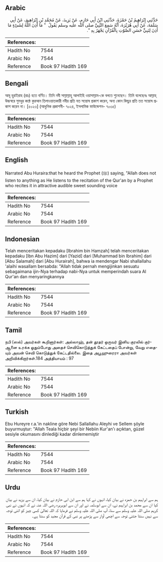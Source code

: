 ## Arabic

<div dir="rtl" lang="ar" style={{fontSize:'larger',backgroundColor:'#f8f9fa',padding:20}}>حَدَّثَنِي إِبْرَاهِيمُ بْنُ حَمْزَةَ، حَدَّثَنِي ابْنُ أَبِي حَازِمٍ، عَنْ يَزِيدَ، عَنْ مُحَمَّدِ بْنِ إِبْرَاهِيمَ، عَنْ أَبِي سَلَمَةَ، عَنْ أَبِي هُرَيْرَةَ، أَنَّهُ سَمِعَ النَّبِيَّ صلى الله عليه وسلم يَقُولُ ‏ "‏ مَا أَذِنَ اللَّهُ لِشَىْءٍ مَا أَذِنَ لِنَبِيٍّ حَسَنِ الصَّوْتِ بِالْقُرْآنِ يَجْهَرُ بِهِ ‏"‏‏.‏</div><div style={{backgroundColor:'#f8f9fa',padding:20, marginBottom: 10}}><table>
        <thead>
          <tr>
            <th>References:</th>
            <th></th>
          </tr>
        </thead>
        <tbody><tr><td>Hadith No</td><td>7544</td></tr><tr><td>Arabic No</td><td>7544</td></tr><tr><td>Reference</td><td>Book 97 Hadith 169</td></tr></tbody></table></div>

## Bengali

<div dir="ltr" lang="bn" style={{fontSize:'larger',backgroundColor:'#f8f9fa',padding:20}}>আবূ হুরাইরাহ (রাঃ) হতে বর্ণিত। তিনি নবী সাল্লাল্লাহু আলাইহি ওয়াসাল্লাম-কে বলতে শুনেছেন। তিনি বলেছেনঃ আল্লাহ্ উচ্চস্বরে সুমধুর কন্ঠে কুরআন তিলাওয়াতকারী নবীর প্রতি যত সন্তোষ প্রকাশ করেন, অন্য কোন কিছুর প্রতি তত সন্তোষ প্রকাশ করেন না। [৫০২৩] (আধুনিক প্রকাশনী- ৭০২৪, ইসলামিক ফাউন্ডেশন- ৭০৩৫)</div><div style={{backgroundColor:'#f8f9fa',padding:20, marginBottom: 10}}><table>
        <thead>
          <tr>
            <th>References:</th>
            <th></th>
          </tr>
        </thead>
        <tbody><tr><td>Hadith No</td><td>7544</td></tr><tr><td>Arabic No</td><td>7544</td></tr><tr><td>Reference</td><td>Book 97 Hadith 169</td></tr></tbody></table></div>

## English

<div dir="ltr" lang="en" style={{fontSize:'larger',backgroundColor:'#f8f9fa',padding:20}}>Narrated Abu Huraira:that he heard the Prophet (ﷺ) saying, "Allah does not listen to anything as He listens to the recitation of the Qur'an by a Prophet who recites it in attractive audible sweet sounding voice</div><div style={{backgroundColor:'#f8f9fa',padding:20, marginBottom: 10}}><table>
        <thead>
          <tr>
            <th>References:</th>
            <th></th>
          </tr>
        </thead>
        <tbody><tr><td>Hadith No</td><td>7544</td></tr><tr><td>Arabic No</td><td>7544</td></tr><tr><td>Reference</td><td>Book 97 Hadith 169</td></tr></tbody></table></div>

## Indonesian

<div dir="ltr" lang="id" style={{fontSize:'larger',backgroundColor:'#f8f9fa',padding:20}}>Telah menceritakan kepadaku [Ibrahim bin Hamzah] telah menceritakan kepadaku [Ibn Abu Hazim] dari [Yazid] dari [Muhammad bin Ibrahim] dari [Abu Salamah] dari [Abu Hurairah], bahwa ia mendengar Nabi shallallahu 'alaihi wasallam bersabda: "Allah tidak pernah mengijinkan sesuatu sebagaimana ijin-Nya terhadap nabi-Nya untuk memperindah suara Al Qur'an dan menyaringkannya</div><div style={{backgroundColor:'#f8f9fa',padding:20, marginBottom: 10}}><table>
        <thead>
          <tr>
            <th>References:</th>
            <th></th>
          </tr>
        </thead>
        <tbody><tr><td>Hadith No</td><td>7544</td></tr><tr><td>Arabic No</td><td>7544</td></tr><tr><td>Reference</td><td>Book 97 Hadith 169</td></tr></tbody></table></div>

## Tamil

<div dir="ltr" lang="ta" style={{fontSize:'larger',backgroundColor:'#f8f9fa',padding:20}}>நபி (ஸல்) அவர்கள் கூறினார்கள்: அல்லாஹ், தன் தூதர் ஒருவர் இனிய குரலில் குர்ஆனை உரக்க ஓதும்போது அதைச் செவிகொடுத்துக் கேட்டதைப் போன்று, வேறு எதையும் அவன் செவி கொடுத்துக் கேட்டதில்லை. இதை அபூஹுரைரா அவர்கள் அறிவிக்கிறார்கள்.184 அத்தியாயம் : 97</div><div style={{backgroundColor:'#f8f9fa',padding:20, marginBottom: 10}}><table>
        <thead>
          <tr>
            <th>References:</th>
            <th></th>
          </tr>
        </thead>
        <tbody><tr><td>Hadith No</td><td>7544</td></tr><tr><td>Arabic No</td><td>7544</td></tr><tr><td>Reference</td><td>Book 97 Hadith 169</td></tr></tbody></table></div>

## Turkish

<div dir="ltr" lang="tr" style={{fontSize:'larger',backgroundColor:'#f8f9fa',padding:20}}>Ebu Hureyre r.a.'in nakline göre Nebi Sallallahu Aleyhi ve Sellem şöyle buyurmuştur: "Allah Teala hiçbir şeyi bir Nebiin Kur'an'ı açıktan, güzel sesiyle okumasını dinlediği kadar dinlememiştir</div><div style={{backgroundColor:'#f8f9fa',padding:20, marginBottom: 10}}><table>
        <thead>
          <tr>
            <th>References:</th>
            <th></th>
          </tr>
        </thead>
        <tbody><tr><td>Hadith No</td><td>7544</td></tr><tr><td>Arabic No</td><td>7544</td></tr><tr><td>Reference</td><td>Book 97 Hadith 169</td></tr></tbody></table></div>

## Urdu

<div dir="rtl" lang="ur" style={{fontSize:'larger',backgroundColor:'#f8f9fa',padding:20}}>ہم سے ابراہیم بن حمزہ نے بیان کیا، انہوں نے کہا ہم سے ابن ابی حازم نے بیان کیا، ان سے یزید نے بیان کیا ان سے محمد بن ابراہیم نے، ان سے ابوسلمہ نے اور ان سے ابوہریرہ رضی اللہ عنہ نے کہ انہوں نے نبی کریم صلی اللہ علیہ وسلم سے سنا، آپ صلی اللہ علیہ وسلم نے فرمایا کہ اللہ تعالیٰ کسی چیز کو اتنی توجہ سے نہیں سنتا جتنی توجہ سے اچھی آواز سے پڑھنے پر نبی کے قرآن مجید کو سنتا ہے۔</div><div style={{backgroundColor:'#f8f9fa',padding:20, marginBottom: 10}}><table>
        <thead>
          <tr>
            <th>References:</th>
            <th></th>
          </tr>
        </thead>
        <tbody><tr><td>Hadith No</td><td>7544</td></tr><tr><td>Arabic No</td><td>7544</td></tr><tr><td>Reference</td><td>Book 97 Hadith 169</td></tr></tbody></table></div>